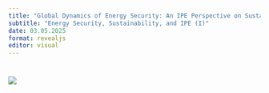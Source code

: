 ```yaml
---
title: "Global Dynamics of Energy Security: An IPE Perspective on Sustainable Supply Chains in Europe"
subtitle: "Energy Security, Sustainability, and IPE (I)"
date: 03.05.2025
format: revealjs
editor: visual
---
```


# ![](images/05.03.2025.png)
